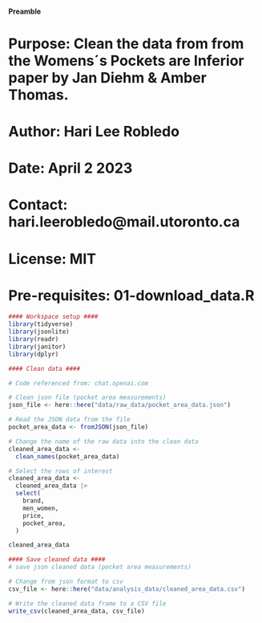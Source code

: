 #### Preamble ####
# Purpose: Clean the data from from the Womens´s Pockets are Inferior paper by Jan Diehm & Amber Thomas.  
# Author: Hari Lee Robledo
# Date: April 2 2023 
# Contact: hari.leerobledo@mail.utoronto.ca 
# License: MIT
# Pre-requisites: 01-download_data.R

```r
#### Workspace setup ####
library(tidyverse)
library(jsonlite)
library(readr)
library(janitor)
library(dplyr)
```

```r
#### Clean data ####

# Code referenced from: chat.openai.com 

# Clean json file (pocket area measurements)
json_file <- here::here("data/raw_data/pocket_area_data.json")

# Read the JSON data from the file
pocket_area_data <- fromJSON(json_file)

# Change the name of the raw data into the clean data
cleaned_area_data <-
  clean_names(pocket_area_data)

# Select the rows of interest
cleaned_area_data <-
  cleaned_area_data |>
  select(
    brand,
    men_women,
    price,
    pocket_area,
  ) 

cleaned_area_data


```

```r
#### Save cleaned data ####
# save json cleaned data (pocket area measurements)

# Change from json format to csv
csv_file <- here::here("data/analysis_data/cleaned_area_data.csv")

# Write the cleaned data frame to a CSV file
write_csv(cleaned_area_data, csv_file)
```

